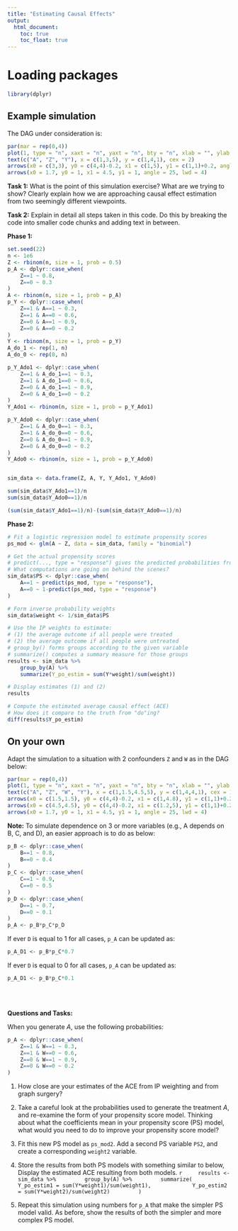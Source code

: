 ```yaml
---
title: "Estimating Causal Effects"
output: 
  html_document:
    toc: true
    toc_float: true
---
```


# Loading packages

```r
library(dplyr)
```

## Example simulation

The DAG under consideration is:

```r
par(mar = rep(0,4))
plot(1, type = "n", xaxt = "n", yaxt = "n", bty = "n", xlab = "", ylab = "", xlim = c(0,6), ylim = c(0,5))
text(c("A", "Z", "Y"), x = c(1,3,5), y = c(1,4,1), cex = 2)
arrows(x0 = c(3,3), y0 = c(4,4)-0.2, x1 = c(1,5), y1 = c(1,1)+0.2, angle = 25, lwd = 4)
arrows(x0 = 1.7, y0 = 1, x1 = 4.5, y1 = 1, angle = 25, lwd = 4)
```

**Task 1:** What is the point of this simulation exercise? What are we trying to show? Clearly explain how we are approaching causal effect estimation from two seemingly different viewpoints.

**Task 2:** Explain in detail all steps taken in this code. Do this by breaking the code into smaller code chunks and adding text in between.

**Phase 1:**

```r
set.seed(22)
n <- 1e6
Z <- rbinom(n, size = 1, prob = 0.5)
p_A <- dplyr::case_when(
    Z==1 ~ 0.8,
    Z==0 ~ 0.3
)
A <- rbinom(n, size = 1, prob = p_A)
p_Y <- dplyr::case_when(
    Z==1 & A==1 ~ 0.3,
    Z==1 & A==0 ~ 0.6,
    Z==0 & A==1 ~ 0.9,
    Z==0 & A==0 ~ 0.2
)
Y <- rbinom(n, size = 1, prob = p_Y)
A_do_1 <- rep(1, n)
A_do_0 <- rep(0, n)

p_Y_Ado1 <- dplyr::case_when(
    Z==1 & A_do_1==1 ~ 0.3,
    Z==1 & A_do_1==0 ~ 0.6,
    Z==0 & A_do_1==1 ~ 0.9,
    Z==0 & A_do_1==0 ~ 0.2
)
Y_Ado1 <- rbinom(n, size = 1, prob = p_Y_Ado1)

p_Y_Ado0 <- dplyr::case_when(
    Z==1 & A_do_0==1 ~ 0.3,
    Z==1 & A_do_0==0 ~ 0.6,
    Z==0 & A_do_0==1 ~ 0.9,
    Z==0 & A_do_0==0 ~ 0.2
)
Y_Ado0 <- rbinom(n, size = 1, prob = p_Y_Ado0)


sim_data <- data.frame(Z, A, Y, Y_Ado1, Y_Ado0)

sum(sim_data$Y_Ado1==1)/n
sum(sim_data$Y_Ado0==1)/n

(sum(sim_data$Y_Ado1==1)/n)-(sum(sim_data$Y_Ado0==1)/n)
```

**Phase 2:**

```r
# Fit a logistic regression model to estimate propensity scores
ps_mod <- glm(A ~ Z, data = sim_data, family = "binomial")

# Get the actual propensity scores
# predict(..., type = "response") gives the predicted probabilities from logistic regression
# What computations are going on behind the scenes?
sim_data$PS <- dplyr::case_when(
    A==1 ~ predict(ps_mod, type = "response"),
    A==0 ~ 1-predict(ps_mod, type = "response")
)

# Form inverse probability weights
sim_data$weight <- 1/sim_data$PS

# Use the IP weights to estimate:
# (1) the average outcome if all people were treated
# (2) the average outcome if all people were untreated
# group_by() forms groups according to the given variable
# summarize() computes a summary measure for those groups
results <- sim_data %>%
    group_by(A) %>%
    summarize(Y_po_estim = sum(Y*weight)/sum(weight))

# Display estimates (1) and (2)
results

# Compute the estimated average causal effect (ACE)
# How does it compare to the truth from "do"ing?
diff(results$Y_po_estim)
```

## On your own

Adapt the simulation to a situation with 2 confounders `Z` and `W` as in the DAG below:

```r
par(mar = rep(0,4))
plot(1, type = "n", xaxt = "n", yaxt = "n", bty = "n", xlab = "", ylab = "", xlim = c(0,6), ylim = c(0,5))
text(c("A", "Z", "W", "Y"), x = c(1,1.5,4.5,5), y = c(1,4,4,1), cex = 1.3)
arrows(x0 = c(1.5,1.5), y0 = c(4,4)-0.2, x1 = c(1,4.8), y1 = c(1,1)+0.2, angle = 25, lwd = 4)
arrows(x0 = c(4.5,4.5), y0 = c(4,4)-0.2, x1 = c(1.2,5), y1 = c(1,1)+0.2, angle = 25, lwd = 4)
arrows(x0 = 1.7, y0 = 1, x1 = 4.5, y1 = 1, angle = 25, lwd = 4)
```

**Note:** To simulate dependence on 3 or more variables (e.g., A depends on B, C, and D), an easier approach is to do as below:

```r
p_B <- dplyr::case_when(
    B==1 ~ 0.8,
    B==0 ~ 0.4
)
p_C <- dplyr::case_when(
    C==1 ~ 0.9,
    C==0 ~ 0.5
)
p_D <- dplyr::case_when(
    D==1 ~ 0.7,
    D==0 ~ 0.1
)
p_A <- p_B*p_C*p_D
```

If ever `D` is equal to 1 for all cases, `p_A` can be updated as:

```r
p_A_D1 <- p_B*p_C*0.7
```

If ever `D` is equal to 0 for all cases, `p_A` can be updated as:

```r
p_A_D1 <- p_B*p_C*0.1
```

<br><br>

**Questions and Tasks:**

When you generate $A$, use the following probabilities:

```r
p_A <- dplyr::case_when(
    Z==1 & W==1 ~ 0.3,
    Z==1 & W==0 ~ 0.6,
    Z==0 & W==1 ~ 0.9,
    Z==0 & W==0 ~ 0.2
)
```

1. How close are your estimates of the ACE from IP weighting and from graph surgery?

2. Take a careful look at the probabilities used to generate the treatment $A$, and re-examine the form of your propensity score model. Thinking about what the coefficients mean in your propensity score (PS) model, what would you need to do to improve your propensity score model?

3. Fit this new PS model as `ps_mod2`. Add a second PS variable `PS2`, and create a corresponding `weight2` variable.

4. Store the results from both PS models with something similar to below, Display the estimated ACE resulting from both models.
    ```r
    results <- sim_data %>%
        group_by(A) %>%
        summarize(
            Y_po_estim1 = sum(Y*weight1)/sum(weight1),
            Y_po_estim2 = sum(Y*weight2)/sum(weight2)
        )
    ```

5. Repeat this simulation using numbers for `p_A` that make the simpler PS model valid. As before, show the results of both the simpler and more complex PS model.

